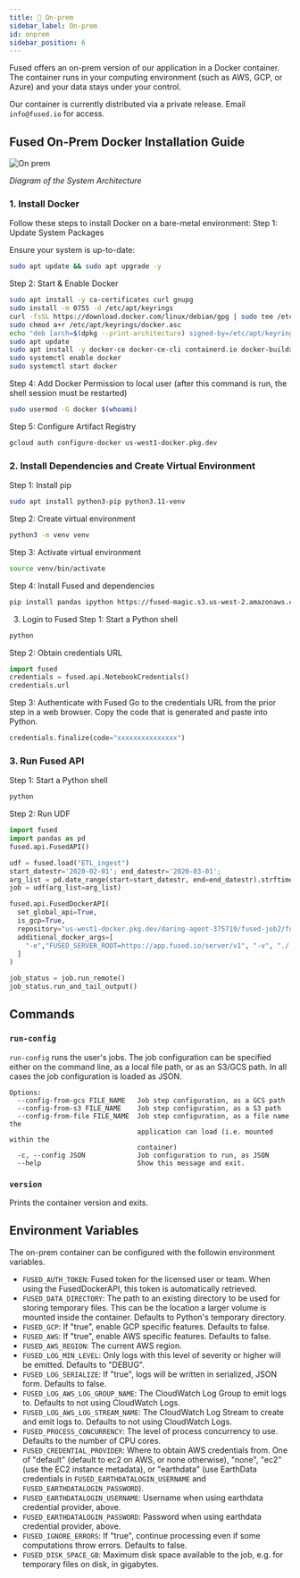 ```yaml
---
title: 🐳 On-prem
sidebar_label: On-prem
id: onprem
sidebar_position: 6
---
```


Fused offers an on-prem version of our application in a Docker container. The container runs in your computing environment (such as AWS, GCP, or Azure) and your data stays under your control.

Our container is currently distributed via a private release. Email `info@fused.io` for access.

## Fused On-Prem Docker Installation Guide

![On prem](/img/advanced/advanced_concept_diagram.png)

_Diagram of the System Architecture_

### 1. Install Docker

Follow these steps to install Docker on a bare-metal environment:
Step 1: Update System Packages

Ensure your system is up-to-date:
```bash
sudo apt update && sudo apt upgrade -y
```

Step 2: Start & Enable Docker
```bash
sudo apt install -y ca-certificates curl gnupg
sudo install -m 0755 -d /etc/apt/keyrings
curl -fsSL https://download.docker.com/linux/debian/gpg | sudo tee /etc/apt/keyrings/docker.asc > /dev/null
sudo chmod a+r /etc/apt/keyrings/docker.asc
echo "deb [arch=$(dpkg --print-architecture) signed-by=/etc/apt/keyrings/docker.asc] https://download.docker.com/linux/debian $(lsb_release -cs) stable" | sudo tee /etc/apt/sources.list.d/docker.list > /dev/null
sudo apt update
sudo apt install -y docker-ce docker-ce-cli containerd.io docker-buildx-plugin docker-compose-plugin
sudo systemctl enable docker
sudo systemctl start docker
```

Step 4: Add Docker Permission to local user (after this command is run, the shell session must be restarted)
```bash
sudo usermod -G docker $(whoami)
```

Step 5: Configure Artifact Registry
```bash
gcloud auth configure-docker us-west1-docker.pkg.dev
```


### 2. Install Dependencies and Create Virtual Environment

Step 1: Install pip
```bash
sudo apt install python3-pip python3.11-venv
```

Step 2: Create virtual environment
```bash
python3 -m venv venv
```
Step 3: Activate virtual environment
```bash
source venv/bin/activate
```
Step 4: Install Fused and dependencies
```bash
pip install pandas ipython https://fused-magic.s3.us-west-2.amazonaws.com/fused-1.14.1.dev2%2B2c8d59a-py3-none-any.whl
```
3. Login to Fused
Step 1: Start a Python shell
```bash
python
```
Step 2: Obtain credentials URL

```python showLineNumbers
import fused
credentials = fused.api.NotebookCredentials()
credentials.url
```

Step 3: Authenticate with Fused
Go to the credentials URL from the prior step in a web browser. Copy the code that is generated and paste into Python.
```python showLineNumbers
credentials.finalize(code="xxxxxxxxxxxxxxx")
```

### 3. Run Fused API

Step 1: Start a Python shell
```bash
python
```

Step 2: Run UDF

```python showLineNumbers
import fused
import pandas as pd
fused.api.FusedAPI()

udf = fused.load("ETL_ingest")
start_datestr='2020-02-01'; end_datestr='2020-03-01';
arg_list = pd.date_range(start=start_datestr, end=end_datestr).strftime('%Y-%m-%d').tolist()
job = udf(arg_list=arg_list)

fused.api.FusedDockerAPI(
  set_global_api=True,
  is_gcp=True,
  repository="us-west1-docker.pkg.dev/daring-agent-375719/fused-job2/fused-job2",
  additional_docker_args=[
    "-e","FUSED_SERVER_ROOT=https://app.fused.io/server/v1", "-v", "./.fused:/root/.fused"
  ]
)

job_status = job.run_remote()
job_status.run_and_tail_output()
```

## Commands

### `run-config`

`run-config` runs the user's jobs. The job configuration can be specified either on the command line, as a local file path, or as an S3/GCS path. In all cases the job configuration is loaded as JSON.

```
Options:
  --config-from-gcs FILE_NAME   Job step configuration, as a GCS path
  --config-from-s3 FILE_NAME    Job step configuration, as a S3 path
  --config-from-file FILE_NAME  Job step configuration, as a file name the
                                application can load (i.e. mounted within the
                                container)
  -c, --config JSON             Job configuration to run, as JSON
  --help                        Show this message and exit.
```

### `version`

Prints the container version and exits.

## Environment Variables

The on-prem container can be configured with the followin environment variables.

- `FUSED_AUTH_TOKEN`: Fused token for the licensed user or team. When using the FusedDockerAPI, this token is automatically retrieved.
- `FUSED_DATA_DIRECTORY`: The path to an existing directory to be used for storing temporary files. This can be the location a larger volume is mounted inside the container. Defaults to Python's temporary directory.
- `FUSED_GCP`: If "true", enable GCP specific features. Defaults to false.
- `FUSED_AWS`: If "true", enable AWS specific features. Defaults to false.
- `FUSED_AWS_REGION`: The current AWS region.
- `FUSED_LOG_MIN_LEVEL`: Only logs with this level of severity or higher will be emitted. Defaults to "DEBUG".
- `FUSED_LOG_SERIALIZE`: If "true", logs will be written in serialized, JSON form. Defaults to false.
- `FUSED_LOG_AWS_LOG_GROUP_NAME`: The CloudWatch Log Group to emit logs to. Defaults to not using CloudWatch Logs.
- `FUSED_LOG_AWS_LOG_STREAM_NAME`: The CloudWatch Log Stream to create and emit logs to. Defaults to not using CloudWatch Logs.
- `FUSED_PROCESS_CONCURRENCY`: The level of process concurrency to use. Defaults to the number of CPU cores.
- `FUSED_CREDENTIAL_PROVIDER`: Where to obtain AWS credentials from. One of "default" (default to ec2 on AWS, or none otherwise), "none", "ec2" (use the EC2 instance metadata), or "earthdata" (use EarthData credentials in `FUSED_EARTHDATALOGIN_USERNAME` and `FUSED_EARTHDATALOGIN_PASSWORD`).
- `FUSED_EARTHDATALOGIN_USERNAME`: Username when using earthdata credential provider, above.
- `FUSED_EARTHDATALOGIN_PASSWORD`: Password when using earthdata credential provider, above.
- `FUSED_IGNORE_ERRORS`: If "true", continue processing even if some computations throw errors. Defaults to false.
- `FUSED_DISK_SPACE_GB`: Maximum disk space available to the job, e.g. for temporary files on disk, in gigabytes.
